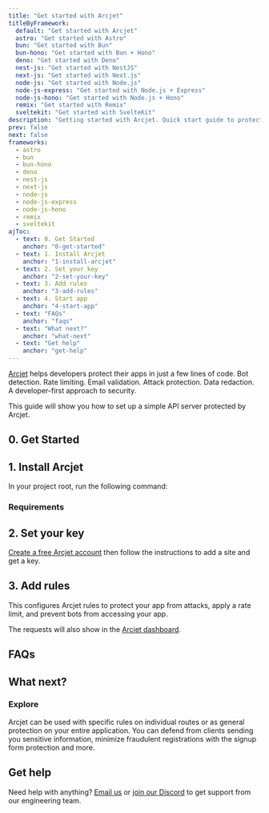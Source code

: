 ```yaml
---
title: "Get started with Arcjet"
titleByFramework:
  default: "Get started with Arcjet"
  astro: "Get started with Astro"
  bun: "Get started with Bun"
  bun-hono: "Get started with Bun + Hono"
  deno: "Get started with Deno"
  nest-js: "Get started with NestJS"
  next-js: "Get started with Next.js"
  node-js: "Get started with Node.js"
  node-js-express: "Get started with Node.js + Express"
  node-js-hono: "Get started with Node.js + Hono"
  remix: "Get started with Remix"
  sveltekit: "Get started with SvelteKit"
description: "Getting started with Arcjet. Quick start guide to protect your app from attacks, apply a rate limit, and prevent bots from accessing your Astro, Bun, Deno, NestJS, Next.js, Node.js, Remix, or SvelteKit app."
prev: false
next: false
frameworks:
  - astro
  - bun
  - bun-hono
  - deno
  - nest-js
  - next-js
  - node-js
  - node-js-express
  - node-js-hono
  - remix
  - sveltekit
ajToc:
  - text: 0. Get Started
    anchor: "0-get-started"
  - text: 1. Install Arcjet
    anchor: "1-install-arcjet"
  - text: 2. Set your key
    anchor: "2-set-your-key"
  - text: 3. Add rules
    anchor: "3-add-rules"
  - text: 4. Start app
    anchor: "4-start-app"
  - text: "FAQs"
    anchor: "faqs"
  - text: "What next?"
    anchor: "what-next"
  - text: "Get help"
    anchor: "get-help"
---
```














[Arcjet](https://arcjet.com/) helps developers protect their apps in just a few
lines of code. Bot detection. Rate limiting. Email validation. Attack
protection. Data redaction. A developer-first approach to security.

This guide will show you how to set up a simple API server protected by Arcjet.

<FrameworkLinks title="Choose a framework" client:load />

## 0. Get Started

<SlotByFramework client:load>
  <AstroStep0 slot="astro" />
  <BunStep0 slot="bun" />
  <BunHonoStep0 slot="bun-hono" />
  <DenoStep0 slot="deno" />
  <NestJsStep0 slot="nest-js" />
  <NextJsStep0 slot="next-js" />
  <NodeJsStep0 slot="node-js" />
  <NodeJsExpressStep0 slot="node-js-express" />
  <NodeJsHonoStep0 slot="node-js-hono" />
  <RemixStep0 slot="remix" />
  <SvelteKitStep0 slot="sveltekit" />
</SlotByFramework>

## 1. Install Arcjet

In your project root, run the following command:

<SlotByFramework client:load>
  <AstroStep1 slot="astro" />
  <BunStep1 slot="bun" />
  <BunHonoStep1 slot="bun-hono" />
  <DenoStep1 slot="deno" />
  <NestJsStep1 slot="nest-js" />
  <NextJsStep1 slot="next-js" />
  <NodeJsStep1 slot="node-js" />
  <NodeJsExpressStep1 slot="node-js-express" />
  <NodeJsHonoStep1 slot="node-js-hono" />
  <RemixStep1 slot="remix" />
  <SvelteKitStep1 slot="sveltekit" />
</SlotByFramework>

### Requirements

<SlotByFramework client:load>
  <AstroRequirements slot="astro" />
  <BunRequirements slot="bun" />
  <BunHonoRequirements slot="bun-hono" />
  <DenoRequirements slot="deno" />
  <NestJsRequirements slot="nest-js" />
  <NextJsRequirements slot="next-js" />
  <NodeJsRequirements slot="node-js" />
  <NodeJsExpressRequirements slot="node-js-express" />
  <NodeJsHonoRequirements slot="node-js-hono" />
  <RemixRequirements slot="remix" />
  <SvelteKitRequirements slot="sveltekit" />
</SlotByFramework>

## 2. Set your key

[Create a free Arcjet account](https://app.arcjet.com) then follow the
instructions to add a site and get a key.

<SlotByFramework client:load>
  <AstroStep2 slot="astro" />
  <BunStep2 slot="bun" />
  <BunHonoStep2 slot="bun-hono" />
  <DenoStep2 slot="deno" />
  <NestJsStep2 slot="nest-js" />
  <NextJsStep2 slot="next-js" />
  <NodeJsStep2 slot="node-js" />
  <NodeJsExpressStep2 slot="node-js-express" />
  <NodeJsHonoStep2 slot="node-js-hono" />
  <RemixStep2 slot="remix" />
  <SvelteKitStep2 slot="sveltekit" />
</SlotByFramework>

## 3. Add rules

This configures Arcjet rules to protect your app from attacks, apply a rate
limit, and prevent bots from accessing your app.

<SlotByFramework client:load>
  <AstroStep3 slot="astro" />
  <BunStep3 slot="bun" />
  <BunHonoStep3 slot="bun-hono" />
  <DenoStep3 slot="deno" />
  <NestJsStep3 slot="nest-js" />
  <NextJsStep3 slot="next-js" />
  <NodeJsStep3 slot="node-js" />
  <NodeJsExpressStep3 slot="node-js-express" />
  <NodeJsHonoStep3 slot="node-js-hono" />
  <RemixStep3 slot="remix" />
  <SvelteKitStep3 slot="sveltekit" />
</SlotByFramework>

<SlotByFramework client:load>
  <AstroStep4 slot="astro" />
  <BunStep4 slot="bun" />
  <BunHonoStep4 slot="bun-hono" />
  <DenoStep4 slot="deno" />
  <NestJsStep4 slot="nest-js" />
  <NextJsStep4 slot="next-js" />
  <NodeJsStep4 slot="node-js" />
  <NodeJsExpressStep4 slot="node-js-express" />
  <NodeJsHonoStep4 slot="node-js-hono" />
  <RemixStep4 slot="remix" />
  <SvelteKitStep4 slot="sveltekit" />
</SlotByFramework>

The requests will also show in the [Arcjet dashboard](https://app.arcjet.com).

## FAQs

<FAQs />

## What next?

<SlotByFramework client:load>
  <Fragment slot="next-js">
    <LinkCard
      title="Site-wide bot protection"
      href="/bot-protection/quick-start#3-add-bot-protection"
      description="Use middleware to protect your entire app."
    />
  </Fragment>
</SlotByFramework>
<CardGrid>
  <LinkCard
    title="Customize allowed bots"
    href="/bot-protection/identifying-bots"
    description="Identify bots and configure allow/deny lists."
  />
  <LinkCard
    title="Testing"
    href="/testing"
    description="Write tests for your rules."
  />
</CardGrid>

### Explore

Arcjet can be used with specific rules on individual routes or as general
protection on your entire application. You can defend from clients sending
you sensitive information, minimize fraudulent registrations with
the signup form protection and more.

<CardGrid>
  <LinkCard
    title="Example apps"
    href="https://github.com/arcjet/arcjet-js/tree/main/examples"
    description="Check out the examples."
  />
  <LinkCard
    title="Learn how Arcjet works"
    href="/architecture"
    description="Arcjet's architecture."
  />
  <SdkReferenceLinkByFramework />
</CardGrid>

## Get help

Need help with anything? [Email us](mailto:support@arcjet.com) or [join our
Discord](https://arcjet.com/discord) to get support from our engineering team.
